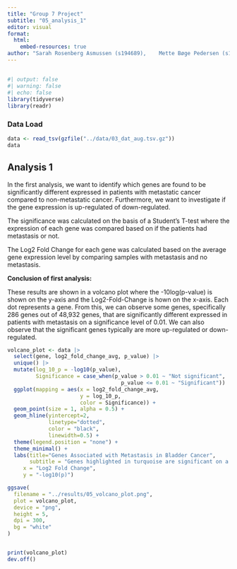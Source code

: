 ```yaml
---
title: "Group 7 Project"
subtitle: "05_analysis_1"
editor: visual
format:
  html:
    embed-resources: true
author: "Sarah Rosenberg Asmussen (s194689),	Mette Bøge Pedersen (s194679),	Caroline Amalie Bastholm Jensen (s213427), Jaime Noguera Piera (s233773), Yassine Turki (s231735)"
---
```


## 

```r
#| output: false
#| warning: false
#| echo: false
library(tidyverse)
library(readr)
```

### Data Load

```r
data <- read_tsv(gzfile("../data/03_dat_aug.tsv.gz"))
data
```

## Analysis 1

In the first analysis, we want to identify which genes are found to be significantly different expressed in patients with metastatic cancer compared to non-metastatic cancer. Furthermore, we want to investigate if the gene expression is up-regulated of down-regulated.

The significance was calculated on the basis of a Student's T-test where the expression of each gene was compared based on if the patients had metastasis or not.

The Log2 Fold Change for each gene was calculated based on the average gene expression level by comparing samples with metastasis and no metastasis.

**Conclusion of first analysis:**

These results are shown in a volcano plot where the -10log(p-value) is shown on the y-axis and the Log2-Fold-Change is hown on the x-axis. Each dot represents a gene. From this, we can observe some genes, specifically 286 genes out of 48,932 genes, that are significantly different expressed in patients with metastasis on a significance level of 0.01. We can also observe that the significant genes typically are more up-regulated or down-regulated.

```r
volcano_plot <- data |> 
  select(gene, log2_fold_change_avg, p_value) |>
  unique() |>
  mutate(log_10_p = -log10(p_value),
         Significance = case_when(p_value > 0.01 ~ "Not significant",
                                    p_value <= 0.01 ~ "Significant")) |> 
  ggplot(mapping = aes(x = log2_fold_change_avg,
                       y = log_10_p,
                       color = Significance)) +
  geom_point(size = 1, alpha = 0.5) +
  geom_hline(yintercept=2,
             linetype="dotted", 
             color = "black", 
             linewidth=0.5) +
  theme(legend.position = "none") + 
  theme_minimal() +
  labs(title="Genes Associated with Metastasis in Bladder Cancer", 
       subtitle = "Genes highlighted in turquoise are significant on a significance level of 0.01",
     x = "Log2 Fold Change",
     y = "-log10(p)") 

ggsave(
  filename = "../results/05_volcano_plot.png",
  plot = volcano_plot,
  device = "png",
  height = 5,
  dpi = 300,
  bg = "white"
)


print(volcano_plot)
dev.off()
```
